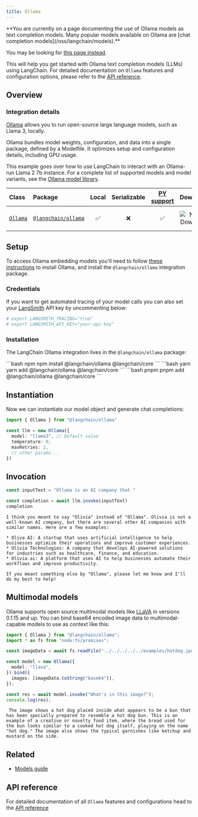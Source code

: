 ```yaml
---
title: Ollama
---
```



<Warning>
**You are currently on a page documenting the use of Ollama models as text completion models. Many popular models available on Ollama are [chat completion models](/oss/langchain/models).**


You may be looking for [this page instead](/oss/integrations/chat/ollama/).
</Warning>


This will help you get started with Ollama text completion models (LLMs) using LangChain. For detailed documentation on `Ollama` features and configuration options, please refer to the [API reference](https://api.js.langchain.com/classes/langchain_ollama.Ollama.html).

## Overview

### Integration details

[Ollama](https://ollama.ai/) allows you to run open-source large language models, such as Llama 3, locally.

Ollama bundles model weights, configuration, and data into a single package, defined by a Modelfile. It optimizes setup and configuration details, including GPU usage.

This example goes over how to use LangChain to interact with an Ollama-run Llama 2 7b instance.
For a complete list of supported models and model variants, see the [Ollama model library](https://github.com/jmorganca/ollama#model-library).

| Class | Package | Local | Serializable | [PY support](https://python.langchain.com/docs/integrations/llms/ollama/) | Downloads | Version |
| :--- | :--- | :---: | :---: |  :---: | :---: | :---: |
| [`Ollama`](https://api.js.langchain.com/classes/langchain_ollama.Ollama.html) | [`@langchain/ollama`](https://npmjs.com/@langchain/ollama) | ✅ | ❌ | ✅ | ![NPM - Downloads](https://img.shields.io/npm/dm/@langchain/ollama?style=flat-square&label=%20&) | ![NPM - Version](https://img.shields.io/npm/v/@langchain/ollama?style=flat-square&label=%20&) |

## Setup

To access Ollama embedding models you'll need to follow [these instructions](https://github.com/jmorganca/ollama) to install Ollama, and install the `@langchain/ollama` integration package.

### Credentials

If you want to get automated tracing of your model calls you can also set your [LangSmith](https://docs.smith.langchain.com/) API key by uncommenting below:

```bash
# export LANGSMITH_TRACING="true"
# export LANGSMITH_API_KEY="your-api-key"
```

### Installation

The LangChain Ollama integration lives in the `@langchain/ollama` package:

<CodeGroup>
```bash npm
npm install @langchain/ollama @langchain/core
```
```bash yarn
yarn add @langchain/ollama @langchain/core
```
```bash pnpm
pnpm add @langchain/ollama @langchain/core
```
</CodeGroup>

## Instantiation

Now we can instantiate our model object and generate chat completions:

```typescript
import { Ollama } from "@langchain/ollama"

const llm = new Ollama({
  model: "llama3", // Default value
  temperature: 0,
  maxRetries: 2,
  // other params...
})
```

## Invocation

```typescript
const inputText = "Ollama is an AI company that "

const completion = await llm.invoke(inputText)
completion
```

```output
I think you meant to say "Olivia" instead of "Ollama". Olivia is not a well-known AI company, but there are several other AI companies with similar names. Here are a few examples:

* Oliva AI: A startup that uses artificial intelligence to help businesses optimize their operations and improve customer experiences.
* Olivia Technologies: A company that develops AI-powered solutions for industries such as healthcare, finance, and education.
* Olivia.ai: A platform that uses AI to help businesses automate their workflows and improve productivity.

If you meant something else by "Ollama", please let me know and I'll do my best to help!
```

## Multimodal models

Ollama supports open source multimodal models like [LLaVA](https://ollama.ai/library/llava) in versions 0.1.15 and up.
You can bind base64 encoded image data to multimodal-capable models to use as context like this:

```typescript
import { Ollama } from "@langchain/ollama";
import * as fs from "node:fs/promises";

const imageData = await fs.readFile("../../../../../examples/hotdog.jpg");

const model = new Ollama({
  model: "llava",
}).bind({
  images: [imageData.toString("base64")],
});

const res = await model.invoke("What's in this image?");
console.log(res);
```

```output
 The image shows a hot dog placed inside what appears to be a bun that has been specially prepared to resemble a hot dog bun. This is an example of a creative or novelty food item, where the bread used for the bun looks similar to a cooked hot dog itself, playing on the name "hot dog." The image also shows the typical garnishes like ketchup and mustard on the side.
```

## Related


- [Models guide](/oss/langchain/models)

## API reference

For detailed documentation of all `Ollama` features and configurations head to the [API reference](https://api.js.langchain.com/classes/langchain_ollama.Ollama.html)
